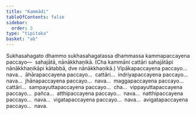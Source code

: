 ```yaml
---
title: "Kammādi"
tableOfContents: false
sidebar:
  order: 3
type: "tipitaka"
basket: "ab"
---
```



<DynamicBreadcrumb />

<Division number="175">

<Paragraph number="4462">
Sukhasahagato dhammo sukhasahagatassa dhammassa kammapaccayena paccayo—  sahajātā, nānākkhaṇikā. (Cha kammāni cattāri sahajātāpi nānākkhaṇikāpi kātabbā, dve nānākkhaṇikā.) Vipākapaccayena paccayo…  nava…  āhārapaccayena paccayo…  cattāri…  indriyapaccayena paccayo…  nava…  jhānapaccayena paccayo…  nava…  maggapaccayena paccayo…  cattāri…  sampayuttapaccayena paccayo…  cha…  vippayuttapaccayena paccayo…  pañca…  atthipaccayena paccayo…  nava…  natthipaccayena paccayo…  nava…  vigatapaccayena paccayo…  nava…  avigatapaccayena paccayo…  nava.
</Paragraph>
</Division>